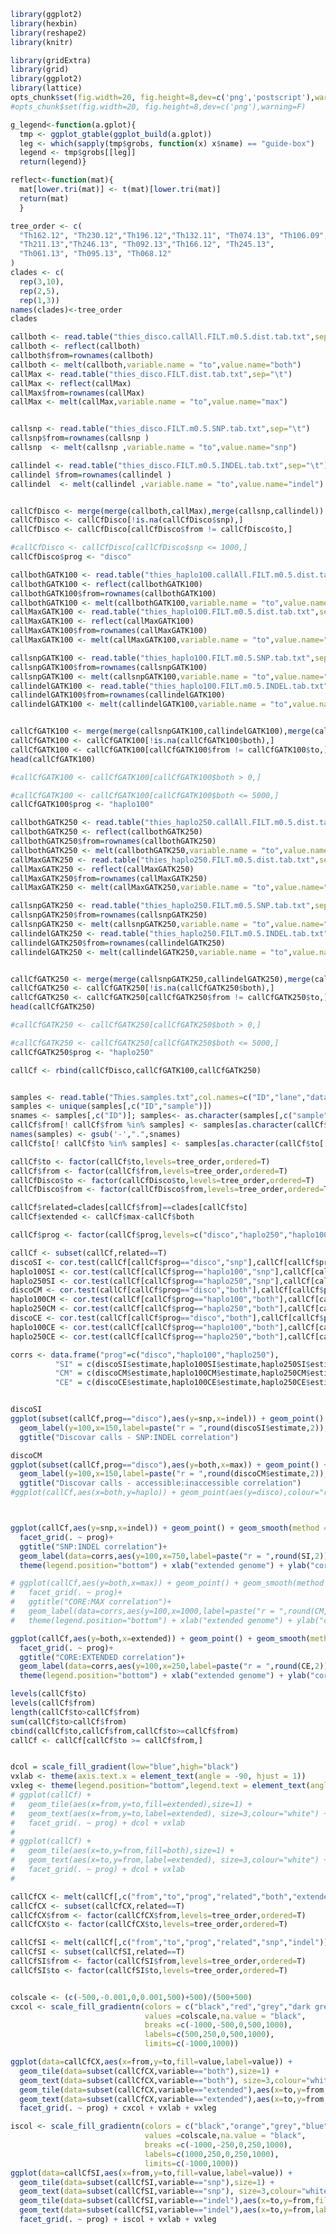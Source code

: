 ```r
library(ggplot2)
library(hexbin)
library(reshape2)
library(knitr)

library(gridExtra)
library(grid)
library(ggplot2)
library(lattice)
opts_chunk$set(fig.width=20, fig.height=8,dev=c('png','postscript'),warning=F)
#opts_chunk$set(fig.width=20, fig.height=8,dev=c('png'),warning=F)

``` 

```r
g_legend<-function(a.gplot){
  tmp <- ggplot_gtable(ggplot_build(a.gplot))
  leg <- which(sapply(tmp$grobs, function(x) x$name) == "guide-box")
  legend <- tmp$grobs[[leg]]
  return(legend)}

reflect<-function(mat){
  mat[lower.tri(mat)] <- t(mat)[lower.tri(mat)]
  return(mat)
  }

tree_order <- c(
  "Th162.12", "Th230.12","Th196.12","Th132.11", "Th074.13", "Th106.09", "Th117.11", "Th134.11", "Th106.11","Th086.07",   
  "Th211.13","Th246.13", "Th092.13","Th166.12", "Th245.13", 
  "Th061.13", "Th095.13", "Th068.12"
)
clades <- c(
  rep(3,10),
  rep(2,5),
  rep(1,3))
names(clades)<-tree_order
clades


```


```r
callboth <- read.table("thies_disco.callAll.FILT.m0.5.dist.tab.txt",sep="\t")
callboth <- reflect(callboth)
callboth$from=rownames(callboth)
callboth <- melt(callboth,variable.name = "to",value.name="both")
callMax <- read.table("thies_disco.FILT.dist.tab.txt",sep="\t")
callMax <- reflect(callMax)
callMax$from=rownames(callMax)
callMax <- melt(callMax,variable.name = "to",value.name="max")


callsnp <- read.table("thies_disco.FILT.m0.5.SNP.tab.txt",sep="\t")
callsnp$from=rownames(callsnp )
callsnp  <- melt(callsnp ,variable.name = "to",value.name="snp")

callindel <- read.table("thies_disco.FILT.m0.5.INDEL.tab.txt",sep="\t")
callindel $from=rownames(callindel )
callindel  <- melt(callindel ,variable.name = "to",value.name="indel")


callCfDisco <- merge(merge(callboth,callMax),merge(callsnp,callindel))
callCfDisco <- callCfDisco[!is.na(callCfDisco$snp),]
callCfDisco <- callCfDisco[callCfDisco$from != callCfDisco$to,]

#callCfDisco <- callCfDisco[callCfDisco$snp <= 1000,]
callCfDisco$prog <- "disco"
```


```r

callbothGATK100 <- read.table("thies_haplo100.callAll.FILT.m0.5.dist.tab.txt",sep="\t")
callbothGATK100 <- reflect(callbothGATK100)
callbothGATK100$from=rownames(callbothGATK100)
callbothGATK100 <- melt(callbothGATK100,variable.name = "to",value.name="both")
callMaxGATK100 <- read.table("thies_haplo100.FILT.m0.5.dist.tab.txt",sep="\t")
callMaxGATK100 <- reflect(callMaxGATK100)
callMaxGATK100$from=rownames(callMaxGATK100)
callMaxGATK100 <- melt(callMaxGATK100,variable.name = "to",value.name="max")

callsnpGATK100 <- read.table("thies_haplo100.FILT.m0.5.SNP.tab.txt",sep="\t")
callsnpGATK100$from=rownames(callsnpGATK100)
callsnpGATK100 <- melt(callsnpGATK100,variable.name = "to",value.name="snp")
callindelGATK100 <- read.table("thies_haplo100.FILT.m0.5.INDEL.tab.txt",sep="\t")
callindelGATK100$from=rownames(callindelGATK100)
callindelGATK100 <- melt(callindelGATK100,variable.name = "to",value.name="indel")


callCfGATK100 <- merge(merge(callsnpGATK100,callindelGATK100),merge(callbothGATK100,callMaxGATK100))
callCfGATK100 <- callCfGATK100[!is.na(callCfGATK100$both),]
callCfGATK100 <- callCfGATK100[callCfGATK100$from != callCfGATK100$to,]
head(callCfGATK100)

#callCfGATK100 <- callCfGATK100[callCfGATK100$both > 0,]

#callCfGATK100 <- callCfGATK100[callCfGATK100$both <= 5000,]
callCfGATK100$prog <- "haplo100"

```


```r

callbothGATK250 <- read.table("thies_haplo250.callAll.FILT.m0.5.dist.tab.txt",sep="\t")
callbothGATK250 <- reflect(callbothGATK250)
callbothGATK250$from=rownames(callbothGATK250)
callbothGATK250 <- melt(callbothGATK250,variable.name = "to",value.name="both")
callMaxGATK250 <- read.table("thies_haplo250.FILT.m0.5.dist.tab.txt",sep="\t")
callMaxGATK250 <- reflect(callMaxGATK250)
callMaxGATK250$from=rownames(callMaxGATK250)
callMaxGATK250 <- melt(callMaxGATK250,variable.name = "to",value.name="max")

callsnpGATK250 <- read.table("thies_haplo250.FILT.m0.5.SNP.tab.txt",sep="\t")
callsnpGATK250$from=rownames(callsnpGATK250)
callsnpGATK250 <- melt(callsnpGATK250,variable.name = "to",value.name="snp")
callindelGATK250 <- read.table("thies_haplo250.FILT.m0.5.INDEL.tab.txt",sep="\t")
callindelGATK250$from=rownames(callindelGATK250)
callindelGATK250 <- melt(callindelGATK250,variable.name = "to",value.name="indel")


callCfGATK250 <- merge(merge(callsnpGATK250,callindelGATK250),merge(callbothGATK250,callMaxGATK250))
callCfGATK250 <- callCfGATK250[!is.na(callCfGATK250$both),]
callCfGATK250 <- callCfGATK250[callCfGATK250$from != callCfGATK250$to,]
head(callCfGATK250)

#callCfGATK250 <- callCfGATK250[callCfGATK250$both > 0,]

#callCfGATK250 <- callCfGATK250[callCfGATK250$both <= 5000,]
callCfGATK250$prog <- "haplo250"

```




```r

callCf <- rbind(callCfDisco,callCfGATK100,callCfGATK250)


samples <- read.table("Thies.samples.txt",col.names=c("ID","lane","dataset","sample","bam"))
samples <- unique(samples[,c("ID","sample")])
snames <- samples[,c("ID")]; samples<- as.character(samples[,c("sample")]) ; names(samples) <- snames
callCf$from[! callCf$from %in% samples] <- samples[as.character(callCf$from[! callCf$from %in% samples])]
names(samples) <- gsub('-',".",snames)
callCf$to[! callCf$to %in% samples] <- samples[as.character(callCf$to[! callCf$to %in% samples])]

callCf$to <- factor(callCf$to,levels=tree_order,ordered=T)
callCf$from <- factor(callCf$from,levels=tree_order,ordered=T)
callCfDisco$to <- factor(callCfDisco$to,levels=tree_order,ordered=T)
callCfDisco$from <- factor(callCfDisco$from,levels=tree_order,ordered=T)

callCf$related=clades[callCf$from]==clades[callCf$to]
callCf$extended <- callCf$max-callCf$both

callCf$prog <- factor(callCf$prog,levels=c("disco","haplo250","haplo100"),ordered=T)
```

```r

callCf <- subset(callCf,related==T)
discoSI <- cor.test(callCf[callCf$prog=="disco","snp"],callCf[callCf$prog=="disco","indel"])
haplo100SI <- cor.test(callCf[callCf$prog=="haplo100","snp"],callCf[callCf$prog=="haplo100","indel"])
haplo250SI <- cor.test(callCf[callCf$prog=="haplo250","snp"],callCf[callCf$prog=="haplo250","indel"])
discoCM <- cor.test(callCf[callCf$prog=="disco","both"],callCf[callCf$prog=="disco","max"])
haplo100CM <- cor.test(callCf[callCf$prog=="haplo100","both"],callCf[callCf$prog=="haplo100","max"])
haplo250CM <- cor.test(callCf[callCf$prog=="haplo250","both"],callCf[callCf$prog=="haplo250","max"])
discoCE <- cor.test(callCf[callCf$prog=="disco","both"],callCf[callCf$prog=="disco","extended"])
haplo100CE <- cor.test(callCf[callCf$prog=="haplo100","both"],callCf[callCf$prog=="haplo100","extended"])
haplo250CE <- cor.test(callCf[callCf$prog=="haplo250","both"],callCf[callCf$prog=="haplo250","extended"])

corrs <- data.frame("prog"=c("disco","haplo100","haplo250"),
          "SI" = c(discoSI$estimate,haplo100SI$estimate,haplo250SI$estimate),
          "CM" = c(discoCM$estimate,haplo100CM$estimate,haplo250CM$estimate),
          "CE" = c(discoCE$estimate,haplo100CE$estimate,haplo250CE$estimate))


discoSI
ggplot(subset(callCf,prog=="disco"),aes(y=snp,x=indel)) + geom_point() +  
  geom_label(y=100,x=150,label=paste("r = ",round(discoSI$estimate,2)),size=5) +
  ggtitle("Discovar calls - SNP:INDEL correlation")

discoCM
ggplot(subset(callCf,prog=="disco"),aes(y=both,x=max)) + geom_point() +  
  geom_label(y=100,x=150,label=paste("r = ",round(discoCM$estimate,2)),size=5) +
  ggtitle("Discovar calls - accessible:inaccessible correlation")
#ggplot(callCf,aes(x=both,y=haplo)) + geom_point(aes(y=disco),colour="red")



ggplot(callCf,aes(y=snp,x=indel)) + geom_point() + geom_smooth(method = lm,se = F,linetype=2) +
  facet_grid(. ~ prog)+
  ggtitle("SNP:INDEL correlation")+
  geom_label(data=corrs,aes(y=100,x=750,label=paste("r = ",round(SI,2))),size=5) +
  theme(legend.position="bottom") + xlab("extended genome") + ylab("core genome")

# ggplot(callCf,aes(y=both,x=max)) + geom_point() + geom_smooth(method = lm,se = F,linetype=2) +
#   facet_grid(. ~ prog)+
#   ggtitle("CORE:MAX correlation")+
#   geom_label(data=corrs,aes(y=100,x=1000,label=paste("r = ",round(CM,3))),size=5) +
#   theme(legend.position="bottom") + xlab("extended genome") + ylab("core genome")

ggplot(callCf,aes(y=both,x=extended)) + geom_point() + geom_smooth(method = lm,se = F,linetype=2) +
  facet_grid(. ~ prog)+
  ggtitle("CORE:EXTENDED correlation")+
  geom_label(data=corrs,aes(y=100,x=250,label=paste("r = ",round(CE,2))),size=5) +
  theme(legend.position="bottom") + xlab("extended genome") + ylab("core genome")


```


```r
levels(callCf$to)
levels(callCf$from)
length(callCf$to>callCf$from)
sum(callCf$to>callCf$from)
cbind(callCf$to,callCf$from,callCf$to>=callCf$from)
callCf <- callCf[callCf$to >= callCf$from,]


dcol = scale_fill_gradient(low="blue",high="black")
vxlab <- theme(axis.text.x = element_text(angle = -90, hjust = 1))  
vxleg <- theme(legend.position="bottom",legend.text = element_text(angle = -90,hjust=-1), axis.title=element_blank())
# ggplot(callCf) + 
#   geom_tile(aes(x=from,y=to,fill=extended),size=1) + 
#   geom_text(aes(x=from,y=to,label=extended), size=3,colour="white") + 
#   facet_grid(. ~ prog) + dcol + vxlab
# 
# ggplot(callCf) + 
#   geom_tile(aes(x=to,y=from,fill=both),size=1) + 
#   geom_text(aes(x=to,y=from,label=extended), size=3,colour="white") + 
#   facet_grid(. ~ prog) + dcol + vxlab
# 

callCfCX <- melt(callCf[,c("from","to","prog","related","both","extended")])
callCfCX <- subset(callCfCX,related==T)
callCfCX$from <- factor(callCfCX$from,levels=tree_order,ordered=T)
callCfCX$to <- factor(callCfCX$to,levels=tree_order,ordered=T)

callCfSI <- melt(callCf[,c("from","to","prog","related","snp","indel")])
callCfSI <- subset(callCfSI,related==T)
callCfSI$from <- factor(callCfSI$from,levels=tree_order,ordered=T)
callCfSI$to <- factor(callCfSI$to,levels=tree_order,ordered=T)


colscale <- (c(-500,-0.001,0,0.001,500)+500)/(500+500)
cxcol <- scale_fill_gradientn(colors = c("black","red","grey","dark green","black"),
                              values =colscale,na.value = "black",
                              breaks =c(-1000,-500,0,500,1000),
                              labels=c(500,250,0,500,1000),
                              limits=c(-1000,1000))

ggplot(data=callCfCX,aes(x=from,y=to,fill=value,label=value)) + 
  geom_tile(data=subset(callCfCX,variable=="both"),size=1) + 
  geom_text(data=subset(callCfCX,variable=="both"), size=3,colour="white") + 
  geom_tile(data=subset(callCfCX,variable=="extended"),aes(x=to,y=from,fill=value*-2),size=1) + 
  geom_text(data=subset(callCfCX,variable=="extended"),aes(x=to,y=from,label=value), size=3,colour="white") + 
  facet_grid(. ~ prog) + cxcol + vxlab + vxleg

iscol <- scale_fill_gradientn(colors = c("black","orange","grey","blue","black"),
                              values =colscale,na.value = "black",
                              breaks =c(-1000,-250,0,250,1000),
                              labels=c(1000,250,0,250,1000),
                              limits=c(-1000,1000))
ggplot(data=callCfSI,aes(x=from,y=to,fill=value,label=value)) + 
  geom_tile(data=subset(callCfSI,variable=="snp"),size=1) + 
  geom_text(data=subset(callCfSI,variable=="snp"), size=3,colour="white") + 
  geom_tile(data=subset(callCfSI,variable=="indel"),aes(x=to,y=from,fill=value*-1),size=1) + 
  geom_text(data=subset(callCfSI,variable=="indel"),aes(x=to,y=from,label=value), size=3,colour="white") + 
  facet_grid(. ~ prog) + iscol + vxlab + vxleg

```

